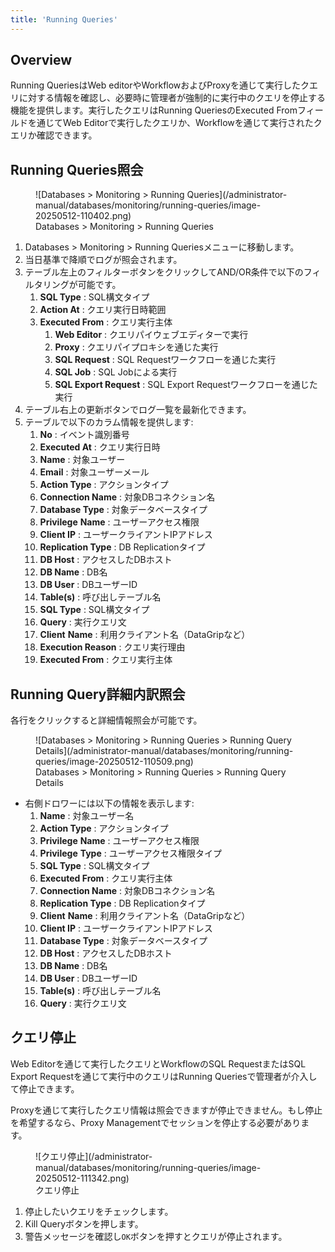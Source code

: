 ```yaml
---
title: 'Running Queries'
---
```



## Overview

Running QueriesはWeb editorやWorkflowおよびProxyを通じて実行したクエリに対する情報を確認し、必要時に管理者が強制的に実行中のクエリを停止する機能を提供します。実行したクエリはRunning QueriesのExecuted Fromフィールドを通じてWeb Editorで実行したクエリか、Workflowを通じて実行されたクエリか確認できます。

## Running Queries照会

<figure data-layout="center" data-align="center">
![Databases &gt; Monitoring &gt; Running Queries](/administrator-manual/databases/monitoring/running-queries/image-20250512-110402.png)
<figcaption>
Databases &gt; Monitoring &gt; Running Queries
</figcaption>
</figure>

1. Databases &gt; Monitoring &gt; Running Queriesメニューに移動します。
2. 当日基準で降順でログが照会されます。
3. テーブル左上のフィルターボタンをクリックしてAND/OR条件で以下のフィルタリングが可能です。
    1.  **SQL Type** : SQL構文タイプ
    2.  **Action At**  : クエリ実行日時範囲
    3.  **Executed From**  : クエリ実行主体
        1.  **Web Editor**  : クエリパイウェブエディターで実行
        2.  **Proxy**  : クエリパイプロキシを通じた実行
        3.  **SQL Request**  : SQL Requestワークフローを通じた実行
        4.  **SQL Job**  : SQL Jobによる実行
        5.  **SQL Export Request**  : SQL Export Requestワークフローを通じた実行
4. テーブル右上の更新ボタンでログ一覧を最新化できます。
5. テーブルで以下のカラム情報を提供します:
    1.  **No**  : イベント識別番号
    2.  **Executed At**  : クエリ実行日時
    3.  **Name**  : 対象ユーザー
    4.  **Email**  : 対象ユーザーメール
    5.  **Action Type**  : アクションタイプ
    6.  **Connection Name**  : 対象DBコネクション名
    7.  **Database Type**  : 対象データベースタイプ
    8.  **Privilege**   **Name**  : ユーザーアクセス権限
    9.  **Client IP**  : ユーザークライアントIPアドレス
    10.  **Replication Type**  : DB Replicationタイプ
    11.  **DB Host**  : アクセスしたDBホスト
    12.  **DB Name**  : DB名
    13.  **DB User**  : DBユーザーID
    14.  **Table(s)**  : 呼び出しテーブル名
    15.  **SQL Type** : SQL構文タイプ
    16.  **Query**  : 実行クエリ文
    17.  **Client**   **Name**  : 利用クライアント名（DataGripなど）
    18.  **Execution Reason**  : クエリ実行理由
    19.  **Executed From**  : クエリ実行主体

## Running Query詳細内訳照会

各行をクリックすると詳細情報照会が可能です。

<figure data-layout="center" data-align="center">
![Databases &gt; Monitoring &gt; Running Queries &gt; Running Query Details](/administrator-manual/databases/monitoring/running-queries/image-20250512-110509.png)
<figcaption>
Databases &gt; Monitoring &gt; Running Queries &gt; Running Query Details
</figcaption>
</figure>

* 右側ドロワーには以下の情報を表示します:
    1.  **Name**  : 対象ユーザー名
    2.  **Action Type**  : アクションタイプ
    3.  **Privilege**   **Name**  : ユーザーアクセス権限
    4.  **Privilege**   **Type**  : ユーザーアクセス権限タイプ
    5.  **SQL Type** : SQL構文タイプ
    6.  **Executed From**  : クエリ実行主体
    7.  **Connection Name**  : 対象DBコネクション名
    8.  **Replication Type**  : DB Replicationタイプ
    9.  **Client**   **Name**  : 利用クライアント名（DataGripなど）
    10.  **Client IP**  : ユーザークライアントIPアドレス
    11.  **Database Type**  : 対象データベースタイプ
    12.  **DB Host**  : アクセスしたDBホスト
    13.  **DB Name**  : DB名
    14.  **DB User**  : DBユーザーID
    15.  **Table(s)**  : 呼び出しテーブル名
    16.  **Query**  : 実行クエリ文

## クエリ停止

Web Editorを通じて実行したクエリとWorkflowのSQL RequestまたはSQL Export Requestを通じて実行中のクエリはRunning Queriesで管理者が介入して停止できます。

<Callout type="info">
Proxyを通じて実行したクエリ情報は照会できますが停止できません。もし停止を希望するなら、Proxy Managementでセッションを停止する必要があります。
</Callout>

<figure data-layout="center" data-align="center">
![クエリ停止](/administrator-manual/databases/monitoring/running-queries/image-20250512-111342.png)
<figcaption>
クエリ停止
</figcaption>
</figure>

1. 停止したいクエリをチェックします。
2. Kill Queryボタンを押します。
3. 警告メッセージを確認し`OK`ボタンを押すとクエリが停止されます。
